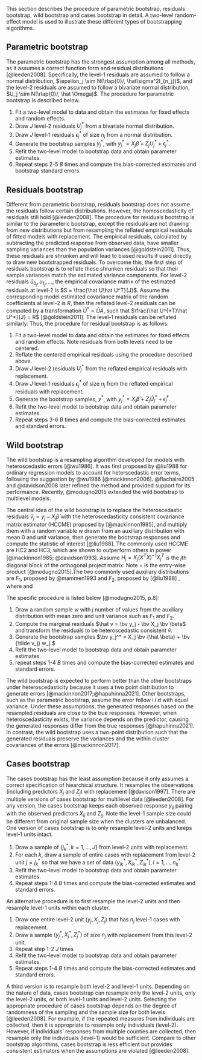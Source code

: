 This section describes the procedure of parametric bootstrap, residuals bootstrap, wild bootstrap and cases bootstrap in detail. A two-level random-effect model is used to illustrate these different types of bootstrapping algorithms. 

## Parametric bootstrap 

The parametric bootstrap has the strongest assumption among all methods, as it assumes a correct function form and residual distributions [@leeden2008]. Specifically, the level-1 residuals are assumed to follow a normal distribution, $\epsilon_j \sim N(\rlap{0}/, \hat\sigma^2I_{n_j})$, and the level-2 residuals are assumed to follow a bivariate normal distribution, $U_j \sim N(\rlap{0}/, \hat \Omega)$. The procedure for parametric bootstrap is described below.

1. Fit a two-level model to data and obtain the estimates for fixed effects and random effects.
2. Draw $J$ level-2 residuals $U_j^*$ from a bivariate normal distribution.
3. Draw $J$ level-1 residuals $\epsilon_j^*$ of size $n_j$ from a normal distribution.
4. Generate the bootstrap samples $y_j^*$, with $y_j^* = X_j\hat \beta + Z_jU_j^* + \epsilon_j^*$.
5. Refit the two-level model to bootstrap data and obtain parameter estimates.
6. Repeat steps 2-5 $B$ times and compute the bias-corrected estimates and bootstrap standard errors. 

## Residuals bootstrap 

Different from parametric bootstrap, residuals bootstrap does not assume the residuals follow certain distributions. However, the homoscedasticity of residuals still hold [@leeden2008]. The procedure for residuals bootstrap is similar to the parameteric bootstrap, except the residuals are not drawing from new distributions but from resampling the reflated empirical residuals of fitted models with replacement. The empirical residuals, calculated by subtracting the predicted response from observed data, have smaller sampling variances than the population variances [@goldstein2011]. Thus, these residuals are shrunken and will lead to biased results if used directly to draw new bootstrapped residuals. To overcome this, the first step of residuals bootstrap is to reflate these shrunken residuals so that their sample variances match the estimated variance components. For level-2 residuals $\hat u_{0_j}, u_{1_j},...$, the empirical covariance matrix of the estimated residuals at level-2 is $S = \frac{\hat U\hat U^T}{J}$. Assume the corresponding model estimated covariance matrix of the random coefficients at level-2 is $R$, then the reflated level-2 residuals can be computed by a transformation $\hat U^* = \hat UA$, such that $\frac{\hat U^{*T}\hat U^*}{J} = R$ [@goldstein2011]. The level-1 residuals can be reflated similarly. Thus, the procedure for residual bootstrap is as follows:
<!-- the empirical variance is $s_{\tilde u}^2 = \sum_{j=1}^{J} \tilde u_{0_j}/J$ and the reflated level-2 residuals can be computed as $\sqrt{\frac{\hat \tau}{s_{\tilde u}^2\tilde u_{0_j}}}$. Similarly, the reflated level-1 residuals can be computed as $\sqrt{\frac{\hat \sigma}{s_{\tilde \epsilon}^2\tilde \epsilon_{ij}}}$ where $s_{\tilde \epsilon}^2 = \sum_{j=1}^{J} \tilde \epsilon_{ij}/J$ is the empirical variance of level-1 residuals.  -->

1. Fit a two-level model to data and obtain the estimates for fixed effects and random effects. Note residuals from both levels need to be centered.
2. Reflate the centered empirical residuals using the procedure described above.
3. Draw $J$ level-2 residuals $U_j^*$ from the reflated empirical residuals with replacement.
4. Draw $J$ level-1 residuals $\epsilon_{j}^*$ of size $n_j$ from the reflated empirical residuals with replacement.
5. Generate the bootstrap samples, $y^*$, with $y_j^* = X_j\hat\beta + Z_j\hat U_j^* + \hat \epsilon_{j}^*$.
<!-- 5. After sampled residuals, back transform these residuals by $\hat U = \hat U^*A^{-1}$. Then generate the bootstrap samples, $y^*$, with $y_j^* = X_j\hat\beta + Z_j\hat U_j + \hat \epsilon_j$. -->
6. Refit the two-level model to bootstrap data and obtain parameter estimates.
7. Repeat steps 3-6 $B$ times and compute the bias-corrected estimates and standard errors. 

## Wild bootstrap

The wild bootstrap is a resampling algorithm developed for models with heteroscedastic errors [@wu1986]. It was first proposed by @liu1988 for ordinary regression models to account for heterscedastic error terms, following the suggestion by @wu1986 [@mackinnon2006]. @flachaire2005 and @davidson2008 later refined the method and provided support for its performance. Recently, @modugno2015 extended the wild bootstrap to multilevel models.
<!-- The wild bootstrap assumes the error terms to be mutually independent, which is clearly violated in MLM. To address this issue, @modugno2015 proposed to generate data using marginal residuals. -->

The central idea of the wild bootstrap is to replace the heteroscedastic residuals $\hat v_j = y_j -  X_j \hat \beta$ with the heteroscedasticity consistent covariance matrix estimator (HCCME) proposed by [@mackinnon1985], and multiply them with a random variable $w$ drawn from an auxiliary distribution with mean 0 and unit variance, then generate the bootstrap responses and compute the statistic of interest [@liu1988]. The commonly used HCCME are HC2 and HC3, which are shown to outperform others in power [@mackinnon1985; @davidson1993]. Assume $H_j = X_j(X^TX)^{-1}X_j^T$ is the $j$th diagonal block of the orthogonal project matrix:
\begin{equation}
\text{HC}_2: \tilde v_j = \text{diag}(I_{n_j} - H_j)^{-1/2} \circ \hat v_j 
\end{equation}
\begin{equation}
\text{HC}_3: \tilde v_j = \text{diag}(I_{n_j} - H_j) \circ \hat v_j.
\end{equation}
Note $\circ$ is the entry-wise product [@modugno2015].The two commonly used auxiliary distributions are $F_1$, proposed by @mammen1993 and $F_2$, proposed by [@liu1988] , where 
\begin{equation}
  F_1: w =
  \begin{cases}
    -(\sqrt{5} -1) /2 \ \ \text{with probability} & p = (\sqrt{5} + 1)/2 \sqrt{5})\\
    (\sqrt{5} + 1) /2  \ \ \text{with probability} & p = 1 - p
  \end{cases}
\end{equation}
and
\begin{equation}
  F_2: w =
  \begin{cases}
    1 \ \ \text{with probability} & p = \frac{1}{2}\\
    -1 \ \ \text{with probability} & p = \frac{1}{2}
  \end{cases}
\end{equation}

The specific procedure is listed below [@modugno2015, p.8]:

1. Draw a random sample $w$ with $j$ number of values from the auxiliary distribution with mean zero and unit variance such as $F_1$ and $F_2$.
2. Compute the marginal residuals $\hat v = \bv y_j - \bv X_j \bv \beta$ and transform the residuals to be heteroscedastic consistent $\tilde v$.
3. Generate the bootstrap samples $\bv y_j^* = X_j \bv {\hat \beta} + \bv {\tilde v_j} w_j.$
4. Refit the two-level model to bootstrap data and obtain parameter estimates.
5. repeat steps 1-4 $B$ times and compute the bias-corrected estimates and standard errors. 

The wild bootstrap is expected to perform better than the other bootstraps under heteroscedasticity because it uses a two point distribution to generate errors [@mackinnon2017;@hapuhinna2021]. Other bootstraps, such as the parametric bootstrap, assume the error follow i.i.d with equal variance. Under these assumptions, the generated responses based on the resampled residuals are close to the true responses. However, when heteroscedasticity exists, the variance depends on the predictor, causing the generated responses differ from the true responses [@hapuhinna2021]. In contrast, the wild bootstrap uses a two-point distribution such that the generated residuals preserve the variances and the within cluster covariances of the errors [@mackinnon2017]. 

## Cases bootstrap 

The cases bootstrap has the least assumption because it only assumes a correct specification of hiearchical structure. It resamples the observations (including predictors $X_j$ and $Z_j$) with replacement [@davison1997]. There are multiple versions of cases bootstrap for multilevel data [@leeden2008]. For any version, the cases bootstrap keeps each observed response $y_{ij}$ pairing with the observed predictors $X_{ij}$ and $Z_{ij}$. Note the level-1 sample size could be different from original sample size when the clusters are unbalanced. One version of cases bootstrap is to only resample level-2 units and keeps level-1 units intact.

1. Draw a sample of $\{j^*_k, k = 1,...,J\}$ from level-2 units with replacement. 
2. For each $k$, draw a sample of entire cases with replacement from level-2 unit $j = j^*_k$ so that we have a set of data ${(y_{ik}^*, X_{ik}^*, Z_{ik}^*), i = 1,...,n_k^*}$
3. Refit the two-level model to bootstrap data and obtain parameter estimates.
4. Repeat steps 1-4 $B$ times and compute the bias-corrected estimates and standard errors. 

An alternative procedure is to first resample the level-2 units and then resample level-1 units within each cluster. 

1. Draw one entire level-2 unit $(y_j, X_j, Z_j)$ that has $n_j$ level-1 cases with replacement.
2. Draw a sample $(y_j^*, X_j^*, Z_j^*)$ of size $n_j$ with replacement from this level-2 unit.
3. Repeat step 1-2 $J$ times
4. Refit the two-level model to bootstrap data and obtain parameter estimates.
5. Repeat steps 1-4 $B$ times and compute the bias-corrected estimates and standard errors. 

A third version is to resample both level-2 and level-1 units.
Depending on the nature of data, cases bootstrap can resample only the level-2 units, only the level-2 units, or both level-1 units and level-2 units. Selecting the appropriate procedure of cases bootstrap depends on the degree of randomness of the sampling and the sample size for both levels [@leeden2008]. For example, if the repeated measures from individuals are collected, then it is appropriate to resample only individuals (level-2). However, if individuals' responses from multiple counties are collected, then resample only the individuals (level-1) would be sufficient. Compare to other bootstrap algorithms, cases bootstrap is less efficient but provides consistent estimators when the assumptions are violated [@leeden2008]. 